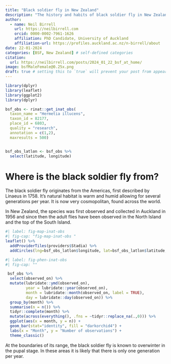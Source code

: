 ```yaml
---
title: "Black soldier fly in New Zealand"
description: "The history and habits of black soldier fly in New Zealand"
author:
  - name: Neil Birrell
    url: https://neilbirrell.com
    orcid: 0000-0002-7961-1626
    affiliation: PhD Candidate, University of Auckland
    affiliation-url: https://profiles.auckland.ac.nz/n-birrell/about 
date: 22-01-2024
categories: [BSF, New Zealand] # self-defined categories
citation: 
  url: https://neilbirrell.com/posts/2024_01_22_bsf_at_home/ 
image: bsfMaleFemale@0.25x.png
draft: true # setting this to `true` will prevent your post from appearing on your listing page until you're ready!
---
```


```r
library(dplyr)
library(leaflet)
library(ggplot2)
library(dplyr)
```

```r

bsf_obs <- rinat::get_inat_obs(
  taxon_name = "Hermetia illucens",
  taxon_id = 82177,
  place_id = 6803,
  quality = "research",
  annotation = c(1,2),
  maxresults = 500)


bsf_obs_latlon <- bsf_obs %>% 
  select(latitude, longitude)

```

# Where is the black soldier fly from?

The black soldier fly originates from the Americas, first described by Linaeus in 1758. It's natural habitat is warm and humid allowing for several generations per year. It is now very cosmopolitan, found across the world.

In New Zealand, the species was first observed and collected in Auckland in 1956 and since then the adult flies have been observed in the North Island and the top of the South Island.

```r
#| label: fig-map-inat-obs
#| fig-cap: "fig-map-inat-obs "
leaflet() %>%
  addProviderTiles(providers$Stadia) %>% 
  addCircles(lng=bsf_obs_latlon$longitude, lat=bsf_obs_latlon$latitude, color = "purple")

```

```r
#| label: fig-phen-inat-obs
#| fig-cap: ""

 bsf_obs %>% 
  select(observed_on) %>% 
  mutate(lubridate::ymd(observed_on),
         year = lubridate::year(observed_on),
         month = lubridate::month(observed_on, label = TRUE),
         day = lubridate::day(observed_on)) %>% 
  group_by(month) %>% 
  summarise(n = n()) %>% 
  tidyr::complete(month) %>% 
  mutate(across(everything(), .fns = ~tidyr::replace_na(.,0))) %>% 
  ggplot(aes(x = month, y = n)) +
  geom_bar(stat="identity", fill = "darkorchid4") +
  labs(x = "Month", y = "Number of observations") +
  theme_classic()
```

At the boundaries of its range, the black soldier fly is known to overwinter in the pupal stage. In these areas it is likely that there is only one generation per year.
